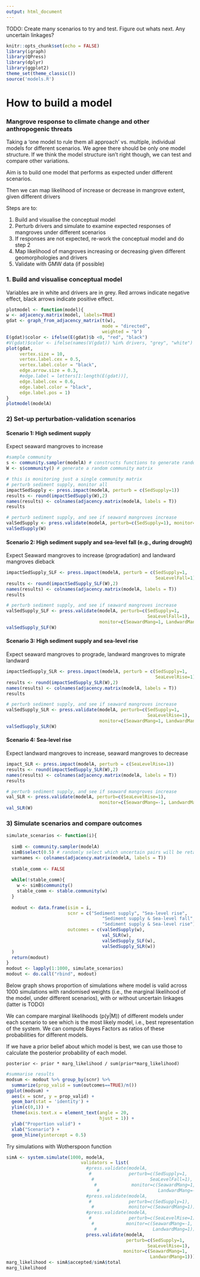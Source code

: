 ```yaml
---
output: html_document
---
```


TODO: Create many scenarios to try and test. Figure out whats next. Any uncertain linkages?

```r
knitr::opts_chunk$set(echo = FALSE)
library(igraph)
library(QPress)
library(dplyr)
library(ggplot2)
theme_set(theme_classic())
source('models.R')
```

# How to build a model 
### Mangrove response to climate change and other anthropogenic threats

Taking a 'one model to rule them all approach' vs. multiple, individual models for different scenarios. We agree there should be only one model structure. If we think the model structure isn't right though, we can test and compare other variations.

Aim is to build one model that performs as expected under different scenarios.

Then we can map likelihood of increase or decrease in mangrove extent, given different drivers

Steps are to:

1) Build and visualise the conceptual model
2) Perturb drivers and simulate to examine expected responses of mangroves under different scenarios
3) If responses are not expected, re-work the conceptual model and do step 2
4) Map likelihood of mangroves increasing or decreasing given different geomorphologies and drivers
5) Validate with GMW data (if possible)

### 1. Build and visualise conceptual model

Variables are in white and drivers are in grey. Red arrows indicate negative effect, black arrows indicate positive effect.

```r
plotmodel <- function(model){
w <- adjacency.matrix(model, labels=TRUE)
gdat <- graph_from_adjacency_matrix(t(w),
                                    mode = "directed",
                                    weighted = "b")
E(gdat)$color <- ifelse(E(gdat)$b <0, "red", "black")
#V(gdat)$color <- ifelse(names(V(gdat)) %in% drivers, "grey", "white")
plot(gdat, 
     vertex.size = 10,
     vertex.label.cex = 0.5,
     vertex.label.color = "black",
     edge.arrow.size = 0.3,
     #edge.label = letters[1:length(E(gdat))],
     edge.label.cex = 0.6,
     edge.label.color = "black",
     edge.label.pos = 1)
}
plotmodel(modelA)
```

### 2) Set-up perturbation-validation scenarios

#### Scenario 1: High sediment supply

Expect seaward mangroves to increase

```r
#sample community
s <- community.sampler(modelA) # constructs functions to generate random community matrices, provides a list of functions
W <- s$community() # generate a random community matrix

# this is monitoring just a single community matrix
# perturb sediment supply, monitor all
impactSedSupply <- press.impact(modelA, perturb = c(SedSupply=1))
results <- round(impactSedSupply(W),2)
names(results) <- colnames(adjacency.matrix(modelA, labels = T))
results

# perturb sediment supply, and see if seaward mangroves increase
valSedSupply <- press.validate(modelA, perturb=c(SedSupply=1), monitor=c(SeawardMang=1))
valSedSupply(W)
```

#### Scenario 2: High sediment supply and sea-level fall (e.g., during drought)

Expect Seaward mangroves to increase (progradation) and landward mangroves dieback

```r
impactSedSupply_SLF <- press.impact(modelA, perturb = c(SedSupply=1, 
                                                        SeaLevelFall=1))
results <- round(impactSedSupply_SLF(W),2)
names(results) <- colnames(adjacency.matrix(modelA, labels = T))
results

# perturb sediment supply, and see if seaward mangroves increase
valSedSupply_SLF <- press.validate(modelA, perturb=c(SedSupply=1,
                                                     SeaLevelFall=1), 
                                   monitor=c(SeawardMang=1, LandwardMang=-1))
valSedSupply_SLF(W)
```

#### Scenario 3: High sediment supply and sea-level rise

Expect seaward mangroves to prograde, landward mangroves to migrate landward

```r
impactSedSupply_SLR <- press.impact(modelA, perturb = c(SedSupply=1, 
                                                        SeaLevelRise=1))
results <- round(impactSedSupply_SLR(W),2)
names(results) <- colnames(adjacency.matrix(modelA, labels = T))
results

# perturb sediment supply, and see if seaward mangroves increase
valSedSupply_SLR <- press.validate(modelA, perturb=c(SedSupply=1,
                                                     SeaLevelRise=1), 
                                   monitor=c(SeawardMang=1, LandwardMang=1))
valSedSupply_SLR(W)
```

#### Scenario 4: Sea-level rise

Expect landward mangroves to increase, seaward mangroves to decrease

```r
impact_SLR <- press.impact(modelA, perturb = c(SeaLevelRise=1))
results <- round(impactSedSupply_SLR(W),2)
names(results) <- colnames(adjacency.matrix(modelA, labels = T))
results

# perturb sediment supply, and see if seaward mangroves increase
val_SLR <- press.validate(modelA, perturb=c(SeaLevelRise=1), 
                                   monitor=c(SeawardMang=-1, LandwardMang=1))
val_SLR(W)
```

### 3) Simulate scenarios and compare outcomes

```r
simulate_scenarios <- function(i){
  
  simB <- community.sampler(modelA)
  simB$select(0.5) # randomly select which uncertain pairs will be retained with a probability of 0.5
  varnames <- colnames(adjacency.matrix(modelA, labels = T))
  
  stable_comm <- FALSE
  
  while(!stable_comm){
    w <- simB$community()
    stable_comm <- stable.community(w)
  }
  
  modout <- data.frame(isim = i,
                       scnr = c("Sediment supply", "Sea-level rise", 
                                    "Sediment supply & Sea-level fall",
                                    "Sediment supply & Sea-level rise"),
                       outcomes = c(valSedSupply(w),
                                    val_SLR(w),
                                    valSedSupply_SLF(w),
                                    valSedSupply_SLR(w))
  )
  return(modout)
}
modout <- lapply(1:1000, simulate_scenarios)
modout <- do.call("rbind", modout)
```

Below graph shows proportion of simulations where model is valid across 1000 simulations with randomised weights (i.e., the marginal likelihood of the model, under different scenarios), with or without uncertain linkages (latter is TODO)

We can compare marginal likelihoods (p(y|M)) of different models under each scenario to see which is the most likely model, i.e., best representation of the system. We can compute Bayes Factors as ratios of these probabilities for different models.

If we have a prior belief about which model is best, we can use those to calculate the posterior probability of each model. 

`posterior <- prior * marg_likelihood / sum(prior*marg_likelihood)`

```r
#summarise results
modsum <- modout %>% group_by(scnr) %>%
  summarize(prop_valid = sum(outcomes==TRUE)/n())
ggplot(modsum) +
  aes(x = scnr, y = prop_valid) + 
  geom_bar(stat = 'identity') +
  ylim(c(0,1)) +
  theme(axis.text.x = element_text(angle = 20,
                                   hjust = 1)) +
  ylab("Proportion valid") +
  xlab("Scenario") +
  geom_hline(yintercept = 0.5)
```

Try simulations with Wotherspoon function

```r
simA <- system.simulate(1000, modelA,
                            validators = list(
                              #press.validate(modelA,
                               #              perturb=c(SedSupply=1,
                                #                     SeaLevelFall=1), 
                                 #             monitor=c(SeawardMang=1, 
                                  #                      LandwardMang=-1))))
                              #press.validate(modelA,
                               #              perturb=c(SedSupply=1), 
                                #             monitor=c(SeawardMang=1))))
                              #press.validate(modelA, 
                               #              perturb=c(SeaLevelRise=1), 
                                #            monitor=c(SeawardMang=-1, 
                                 #                     LandwardMang=1))))
                              press.validate(modelA, 
                                             perturb=c(SedSupply=1,
                                                     SeaLevelRise=1), 
                                            monitor=c(SeawardMang=1, 
                                                      LandwardMang=1))))
marg_likelihood <- simA$accepted/simA$total
marg_likelihood
```